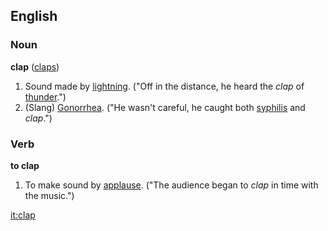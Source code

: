==English==
===Noun===
'''clap''' ([[claps]])

#Sound made by [[lightning]]. ("Off in the distance, he heard the ''clap'' of [[thunder]].")
#(Slang) [[Gonorrhea]].  ("He wasn't careful, he caught both [[syphilis]] and ''clap''.")

===Verb===
'''to clap'''

#To make sound by [[applause]].  ("The audience began to ''clap'' in time with the music.")

[[it:clap]]